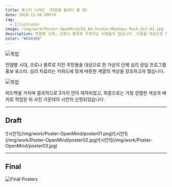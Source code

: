 ```yaml
---
title: 포스터 디자인 〈마음을 들여다 볼 때〉
date: 2020-12-08 GMT+9
tag:
  - Illustrator
image: /img/work/Poster-OpenMind/02_A4-Studio-Mockups-Pack_Vol-01.jpg
description: 전염병 시대, 코로나 블루로 지쳐가는 사람들이 많습니다. 이들을 대상으로 한 가상의 단체 심리 상담 프로그램 홍보 포스터 제작 프로젝트.
color: "#E44369"
---
```


![목업](/img/work/Poster-OpenMind/03_A4-Studio-Mockups-Pack_Vol-01.jpg)

전염병 시대, 코로나 블루로 지친 주민들을 대상으로 한 가상의 단체 심리 상담 프로그램 홍보 포스터.
심리 치료라는 키워드에 맞게 따뜻한 계열의 색상을 강조하고자 했습니다.

![목업](/img/work/Poster-OpenMind/02_A4-Studio-Mockups-Pack_Vol-01.jpg)

피드백을 거치며 결과적으로 3가지 안이 제작되었고, 최종으로는 가장 강렬한 색상과 배치로 작업된 위 사진 가운데의 시안이 선정되었습니다.

---

## Draft
<p className="flex">![시안1](/img/work/Poster-OpenMind/poster01.png)![시안1](/img/work/Poster-OpenMind/poster02.jpg)![시안1](/img/work/Poster-OpenMind/poster03.jpg)</p>

---

## Final

![Final Posters](/img/work/Poster-OpenMind/01_A4-Studio-Mockups-Pack_Vol-01.jpg)
